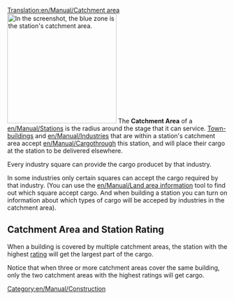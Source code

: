 [[Translation:en/Manual/Catchment area]]
[[File:en/Manual/Catchmentarea.png|thumb|right|250px|In the screenshot, the blue zone is the station's catchment area.]]
The '''Catchment Area''' of a [[en/Manual/Stations]] is the radius around the stage that it can service. [[en/Manual/Towns|Town-buildings]] and [[en/Manual/Industries]] that are within a station's catchment area accept [[en/Manual/Cargo]]through this station, and will place their cargo at the station to be delivered elsewhere.

Every industry square can provide the cargo producet by that industry. 

In some industries only certain squares can accept the cargo required by that industry. (You can use the [[en/Manual/Land area information]] tool to find out which square accept cargo. And when building a station you can turn on information about which types of cargo will be acceped by industries in the catchment area).

== Catchment Area and Station Rating ==
When a building is covered by multiple catchment areas, the station with the highest [[en/Manual/Game Mechanics/Main Page#station-rating|rating]] will get the largest part of the cargo.

Notice that when three or more catchment areas cover the same building, only the two catchment areas with the highest ratings will get cargo.

[[Category:en/Manual/Construction]]
